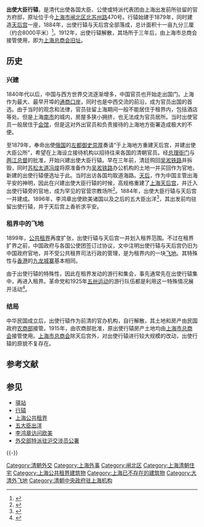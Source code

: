 '''出使大臣行辕'''，是清代出使各国大臣、公使或特派代表团由上海出发前所驻留的官方府邸，原址位于今[[上海市|上海市]][[闸北区|闸北区]][[北苏州路|北苏州路]]470号。行辕始建于1879年，同时建造[[天后宫|天后宫]]一座，1884年，出使行辕与天后宫全部落成，总计面积十一亩九分三厘（约合8000平米）<ref>{{cite book |title =《上海掌故辞典》 |author = 薛理勇 |year = 1999 |language = zh |publisher =上海辞书出版社 |page = 83 |id = ISBN 7-5326-0513-2 }}</ref>。1912年，出使行辕解散，其场所于三年后，由上海市总商会接管使用，即为[[上海总商会旧址|上海总商会旧址]]。

==历史==
===兴建===
1840年代以后，中国与西方世界交流逐渐增多，中国官员也开始走出国门。上海作为最大、最早开埠的[[通商口岸|通商口岸]]，同时也是中西交流的前沿，成为官员出国的首选。由于当时的观念和法律，官员驻留上海期间一般不能居住于租界内，包括酒店等处。但是上海[[南市|南市]]的城内，房屋多狭小拥挤，也无法成为官员居所。当时出使官员一般居住于[[会馆|会馆]]，但是这对外出官员和负责接待的上海地方衙署造成极大的不便。

至1879年，奉命出使[[俄罗斯帝国|俄国]]的[[左都御史|左都御史]][[崇厚|崇厚]]奏请“于上海地方重建天后宫，并建出使大臣公所”，希望在上海设立接待机构以招待往来各国的清朝官员。经[[总理衙门|总理衙门]]与[[两江总督|两江总督]]的批准，开始兴建出使大臣行辕。早在三年前，清廷购回[[吴淞铁路|吴淞铁路]]并拆毁，同时[[苏松太道|苏松太道]][[冯焌|冯焌]]将原准备作为[[吴淞铁路|吴淞铁路]]办公机构的土地一并买回作为官地，新建的出使行辕便选址于此。当时出访各国均取道海路。[[媽祖|天后]]，作为中国主管出海平安的神明，因此在兴建出使大臣行辕的时候，高规格重建了[[上海天后宫|上海天后宫]]，并迁入出使行辕旁的官地，成为罕见的官营宗教场所<ref>{{cite web | title = 苏河湾—近代海派文明的发源地 | publisher = 新浪网 | date = 2010-12-28 | url = http://news.dichan.sina.com.cn/2010/12/28/256634_5.html | accessdate = 2011-08-31 | language = zh }}{{dead link|date=2017年11月 |bot=InternetArchiveBot |fix-attempted=yes }}</ref>。1884年，出使大臣行辕与天后宫一并建成。1896年，李鸿章出使欧美诸国以及之后的五大臣出洋<ref>{{cite web | title = 五大臣出洋 | publisher = 辛亥革命网 | date = 2010-12-17 | url = http://www.xhgmw.org/archive-50710.shtml | accessdate = 2011-08-31 | language = zh | archive-date = 2015-06-05 | archive-url = https://web.archive.org/web/20150605130514/http://www.xhgmw.org/archive-50710.shtml | dead-url = yes }}</ref>，其出发前均驻留出使行辕，并于天后宫上香祈求平安。

===租界中的飞地===
1899年，[[上海公共租界|公共租界]]再度扩张，出使行辕与天后宫一并划入租界范围。不过在租界扩界之前，中国政府与各国公使团签订过协议，文中注明出使行辕与天后宫仍旧为中国政府官地，并不受公共租界司法行政的管理，是为租界内的一块[[飞地|飞地]]。其特殊性与[[香港|香港]]的[[九龙城寨|九龙城寨]]基本相同。

由于出使行辕的特殊性，因此在租界发动的游行和集会，事先通常先在出使行辕集中，再进入租界。革命党和1925年[[五卅运动|五卅运动]]的游行队伍都是利用这一特殊情况展开活动<ref>{{cite web | title = 上海的天后宫 | publisher = 上海近代文献馆 | date = 2009-09-16 | url = http://www.yplib.org.cn/structure/jdsh/bnsz/dg_76176_1.htm | accessdate = 2011-08-31 | language = zh }}{{dead link|date=2017年11月 |bot=InternetArchiveBot |fix-attempted=yes }}</ref>。

=== 结局 ===
{{main|上海总商会旧址}}
中华民国成立后，出使行辕作为前清的官办机构，自行解散，其土地和房产由民国政府[[农商部|农商部]]接管。1915年，由农商部批准，原出使行辕房产土地均由[[上海市总商会|上海市总商会]]接管使用。[[上海市总商会|上海市总商会]]除天后宫外，对出使行辕进行较大规模的改动，出使行辕的原貌不复存在。

== 参考文献 ==
{{Reflist|2}}

== 参见 ==
{{Portal box|历史|国际关系|上海|中国建筑|中国文化遗产}}
* [[驿站|驿站]]
* [[行辕|行辕]]
* [[上海公共租界|上海公共租界]]
* [[五大臣出洋|五大臣出洋]]
* [[李鸿章#李鸿章出使欧美诸国|李鸿章访问欧美]]
* [[外交部特派驻沪交涉员公署|外交部特派驻沪交涉员公署]]

{{-}}

[[Category:清朝外交|Category:清朝外交]]
[[Category:上海外事|Category:上海外事]]
[[Category:闸北区|Category:闸北区]]
[[Category:上海清朝住宅|Category:上海清朝住宅]]
[[Category:上海公共租界建筑物|Category:上海公共租界建筑物]]
[[Category:上海已不存在的建筑物|Category:上海已不存在的建筑物]]
[[Category:大清外飞地|Category:大清外飞地]]
[[Category:清朝中央政府驻上海机构|Category:清朝中央政府驻上海机构]]